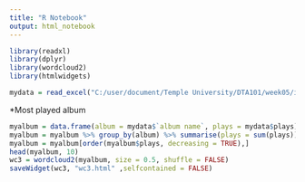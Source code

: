 ---
title: "R Notebook"
output: html_notebook
---


```{r}
library(readxl)
library(dplyr)
library(wordcloud2)
library(htmlwidgets)

mydata = read_excel("C:/user/document/Temple University/DTA101/week05/itunes.xlsx", sheet = "cleaned")
```

*Most played album
```{r}
myalbum = data.frame(album = mydata$`album name`, plays = mydata$plays)
myalbum = myalbum %>% group_by(album) %>% summarise(plays = sum(plays))
myalbum = myalbum[order(myalbum$plays, decreasing = TRUE),]
head(myalbum, 10)
wc3 = wordcloud2(myalbum, size = 0.5, shuffle = FALSE)
saveWidget(wc3, "wc3.html" ,selfcontained = FALSE)
```